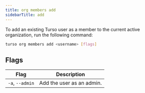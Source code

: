 ```yaml
---
title: org members add
sidebarTitle: add
---
```


To add an existing Turso user as a member to the current active organization, run the following command:

```bash
turso org members add <username> [flags]
```

## Flags

| Flag            | Description               |
| --------------- | ------------------------- |
| `-a`, `--admin` | Add the user as an admin. |
